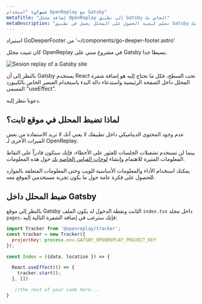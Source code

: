 ```yaml
---
عنوان: "استخدام OpenReplay مع Gatsby"
metaTitle: "إضافة محلل OpenReplay إلى تطبيق Gatsby الخاص بك"
metaDescription: "تعلم كيفية الحصول على المحلل يعمل في تطبيق Gatsby الخاص بك"
---
```

استيراد GoDeeperFooter من '~/components/go-deeper-footer.astro'

كان تثبيت محلل OpenReplay في مشروع مبني على Gatsby بسيطا جدا.

![Sesion replay of a Gatsby site](images/gatsby-ss.png)

بالنظر إلى أن Gatsby يستخدم React تحت السطح، فكل ما نحتاج إليه هو إضافة شفرة المحلل داخل الصفحة الرئيسية واستدعاء دالة البدء باستخدام العنصر الخاص بالكيبورد المسمى "useEffect".

دعونا ننظر إليه.

## لماذا تضبط المحلل في موقع ثابت؟

عدم وجود المحتوى الديناميكي داخل تطبيقك لا يعني أنك لا تريد الاستفادة من بعض الميزات الأخرى لـ OpenReplay.

بينما لن تستخدم تشغيلات الجلسات للعثور على الأخطاء، فإنك ستكون قادراً على التقاط المعلومات المثيرة للاهتمام وإنشاء [لوحات القياس الخاصة بك](https://docs.openreplay.com/tutorials/custom-dashboard) حول هذه المعلومات.

يمكنك استخدام الأداء والمعلومات الأساسية للويب وحتى المعلومات المتعلقة بالموارد للحصول على فكرة عامة حول ما يكون تجربة مستخدمي الموقع معه.

## ضبط المحلل داخل Gatsby

بالنظر إلى موقع Gatsby الثابت ونقطة الدخول له يكون الملف `index.tsx` داخل مجلد `pages`، فإنك سترغب في إضافة الشفرة التالية إليه:
```jsx
import Tracker from '@openreplay/tracker';
const tracker = new Tracker({
  projectKey: process.env.GATSBY_OPENREPLAY_PROJECT_KEY
});

const Index = ({data, location }) => {

  React.useEffect(() => {
    tracker.start();
  }, [])

   //the rest of your code here...
}
```
